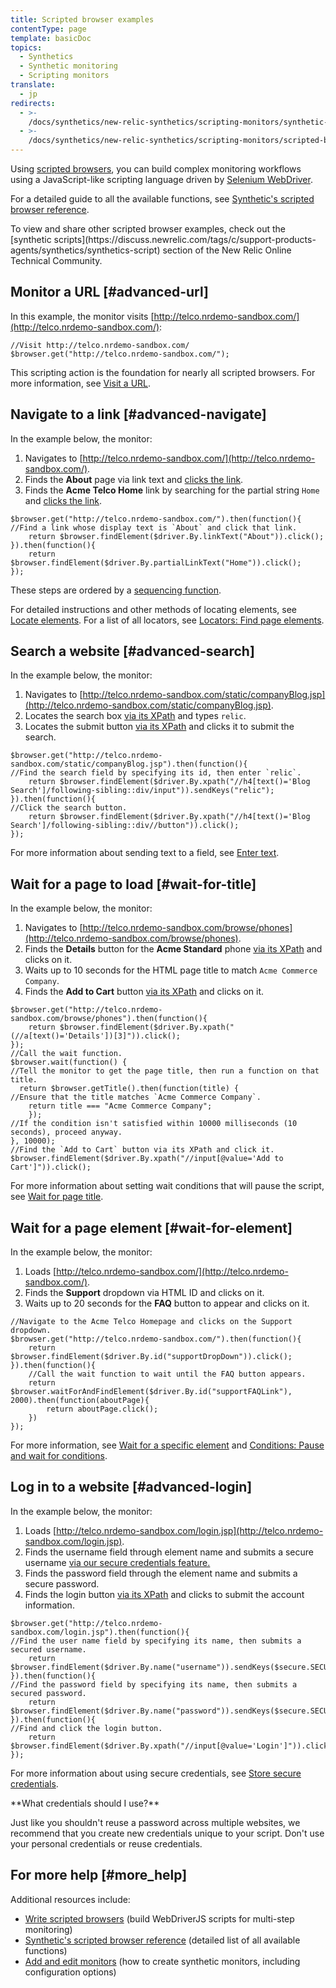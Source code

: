 ```yaml
---
title: Scripted browser examples
contentType: page
template: basicDoc
topics:
  - Synthetics
  - Synthetic monitoring
  - Scripting monitors
translate:
  - jp
redirects:
  - >-
    /docs/synthetics/new-relic-synthetics/scripting-monitors/synthetic-script-examples
  - >-
    /docs/synthetics/new-relic-synthetics/scripting-monitors/scripted-browser-examples
---
```


Using [scripted browsers](/docs/synthetics/new-relic-synthetics/scripting-monitors/writing-scripted-browsers), you can build complex monitoring workflows using a JavaScript-like scripting language driven by [Selenium WebDriver](https://seleniumhq.github.io/selenium/docs/api/javascript/index.html).

For a detailed guide to all the available functions, see [Synthetic's scripted browser reference](/docs/synthetics/new-relic-synthetics/scripting-monitors/synthetics-scripted-browser-reference-monitor-versions-050).

<Callout variant="tip">
  To view and share other scripted browser examples, check out the [synthetic scripts](https://discuss.newrelic.com/tags/c/support-products-agents/synthetics/synthetics-script) section of the New Relic Online Technical Community.
</Callout>

## Monitor a URL [#advanced-url]

In this example, the monitor visits [http://telco.nrdemo-sandbox.com/](http://telco.nrdemo-sandbox.com/):

```
//Visit http://telco.nrdemo-sandbox.com/
$browser.get("http://telco.nrdemo-sandbox.com/");
```

This scripting action is the foundation for nearly all scripted browsers. For more information, see [Visit a URL](/docs/synthetics/new-relic-synthetics/scripting-monitors/writing-scripted-browsers#visiting-a-url).

## Navigate to a link [#advanced-navigate]

In the example below, the monitor:

1. Navigates to [http://telco.nrdemo-sandbox.com/](http://telco.nrdemo-sandbox.com/).
2. Finds the **About** page via link text and [clicks the link](/docs/synthetics/new-relic-synthetics/scripting-monitors/writing-scripted-browsers#clicking-elements).
3. Finds the **Acme Telco Home** link by searching for the partial string `Home` and [clicks the link](/docs/synthetics/new-relic-synthetics/scripting-monitors/writing-scripted-browsers#clicking-elements).

```
$browser.get("http://telco.nrdemo-sandbox.com/").then(function(){
//Find a link whose display text is `About` and click that link.
    return $browser.findElement($driver.By.linkText("About")).click();
}).then(function(){
    return $browser.findElement($driver.By.partialLinkText("Home")).click();
});
```

These steps are ordered by a [sequencing function](/docs/synthetics/new-relic-synthetics/scripting-monitors/writing-scripted-browsers#sequence).

For detailed instructions and other methods of locating elements, see [Locate elements](/docs/synthetics/new-relic-synthetics/scripting-monitors/writing-scripted-browsers#locating-elements). For a list of all locators, see [Locators: Find page elements](/docs/synthetics/new-relic-synthetics/scripting-monitors/synthetics-scripted-browser-reference-monitor-versions-050#locators).

## Search a website [#advanced-search]

In the example below, the monitor:

1. Navigates to [http://telco.nrdemo-sandbox.com/static/companyBlog.jsp](http://telco.nrdemo-sandbox.com/static/companyBlog.jsp).
2. Locates the search box [via its XPath](/docs/synthetics/new-relic-synthetics/scripting-monitors/write-scripted-browsers#locate-by-xpath) and types `relic`.
3. Locates the submit button [via its XPath](/docs/synthetics/new-relic-synthetics/scripting-monitors/write-scripted-browsers#locate-by-xpath) and clicks it to submit the search.

```
$browser.get("http://telco.nrdemo-sandbox.com/static/companyBlog.jsp").then(function(){
//Find the search field by specifying its id, then enter `relic`.
    return $browser.findElement($driver.By.xpath("//h4[text()='Blog Search']/following-sibling::div/input")).sendKeys("relic");
}).then(function(){
//Click the search button.
    return $browser.findElement($driver.By.xpath("//h4[text()='Blog Search']/following-sibling::div//button")).click();
});
```

For more information about sending text to a field, see [Enter text](/docs/synthetics/new-relic-synthetics/scripting-monitors/writing-scripted-browsers#entering-text).

## Wait for a page to load [#wait-for-title]

In the example below, the monitor:

1. Navigates to [http://telco.nrdemo-sandbox.com/browse/phones](http://telco.nrdemo-sandbox.com/browse/phones).
2. Finds the **Details** button for the **Acme Standard** phone [via its XPath](/docs/synthetics/new-relic-synthetics/scripting-monitors/write-scripted-browsers#locate-by-xpath) and clicks on it.
3. Waits up to 10 seconds for the HTML page title to match `Acme Commerce Company`.
4. Finds the **Add to Cart** button [via its XPath](/docs/synthetics/new-relic-synthetics/scripting-monitors/write-scripted-browsers#locate-by-xpath) and clicks on it.

```
$browser.get("http://telco.nrdemo-sandbox.com/browse/phones").then(function(){
    return $browser.findElement($driver.By.xpath("(//a[text()='Details'])[3]")).click();
});
//Call the wait function.
$browser.wait(function() {
//Tell the monitor to get the page title, then run a function on that title.
  return $browser.getTitle().then(function(title) {
//Ensure that the title matches `Acme Commerce Company`.
    return title === "Acme Commerce Company";
    });
//If the condition isn't satisfied within 10000 milliseconds (10 seconds), proceed anyway.
}, 10000);
//Find the `Add to Cart` button via its XPath and click it.
$browser.findElement($driver.By.xpath("//input[@value='Add to Cart']")).click();
```

For more information about setting wait conditions that will pause the script, see [Wait for page title](/docs/synthetics/new-relic-synthetics/scripting-monitors/writing-scripted-browsers#wait-page-title).

## Wait for a page element [#wait-for-element]

In the example below, the monitor:

1. Loads [http://telco.nrdemo-sandbox.com/](http://telco.nrdemo-sandbox.com/).
2. Finds the **Support** dropdown via HTML ID and clicks on it.
3. Waits up to 20 seconds for the **FAQ** button to appear and clicks on it.

```
//Navigate to the Acme Telco Homepage and clicks on the Support dropdown.
$browser.get("http://telco.nrdemo-sandbox.com/").then(function(){
    return $browser.findElement($driver.By.id("supportDropDown")).click();
}).then(function(){
    //Call the wait function to wait until the FAQ button appears.
    return $browser.waitForAndFindElement($driver.By.id("supportFAQLink"), 2000).then(function(aboutPage){
        return aboutPage.click();
    })
});
```

For more information, see [Wait for a specific element](/docs/synthetics/new-relic-synthetics/scripting-monitors/writing-scripted-browsers#wait-page-element) and [Conditions: Pause and wait for conditions](/docs/synthetics/new-relic-synthetics/scripting-monitors/synthetics-scripted-browser-reference-monitor-versions-050#until).

## Log in to a website [#advanced-login]

In the example below, the monitor:

1. Loads [http://telco.nrdemo-sandbox.com/login.jsp](http://telco.nrdemo-sandbox.com/login.jsp).
2. Finds the username field through element name and submits a secure username [via our secure credentials feature.](/docs/synthetics/new-relic-synthetics/using-monitors/secure-credentials-store-credentials-information-scripted-browsers)
3. Finds the password field through the element name and submits a secure password.
4. Finds the login button [via its XPath](/docs/synthetics/new-relic-synthetics/scripting-monitors/write-scripted-browsers#locate-by-xpath) and clicks to submit the account information.

```
$browser.get("http://telco.nrdemo-sandbox.com/login.jsp").then(function(){
//Find the user name field by specifying its name, then submits a secured username.
    return $browser.findElement($driver.By.name("username")).sendKeys($secure.SECURE_USERNAME);
}).then(function(){
//Find the password field by specifying its name, then submits a secured password.
    return $browser.findElement($driver.By.name("password")).sendKeys($secure.SECURE_PASSWORD);
}).then(function(){
//Find and click the login button.
    return $browser.findElement($driver.By.xpath("//input[@value='Login']")).click();
});
```

For more information about using secure credentials, see [Store secure credentials](/docs/synthetics/new-relic-synthetics/using-monitors/secure-credentials-store-credentials-information-scripted-browsers).

<Callout variant="tip">
  **What credentials should I use?**

  Just like you shouldn't reuse a password across multiple websites, we recommend that you create new credentials unique to your script. Don't use your personal credentials or reuse credentials.
</Callout>

## For more help [#more_help]

Additional resources include:

* [Write scripted browsers](/docs/synthetics/new-relic-synthetics/scripting-monitors/writing-scripted-browsers) (build WebDriverJS scripts for multi-step monitoring)
* [Synthetic's scripted browser reference](/docs/synthetics/new-relic-synthetics/scripting-monitors/synthetics-scripted-browser-reference-monitor-versions-050) (detailed list of all available functions)
* [Add and edit monitors](/docs/synthetics/new-relic-synthetics/using-monitors/adding-editing-monitors) (how to create synthetic monitors, including configuration options)

